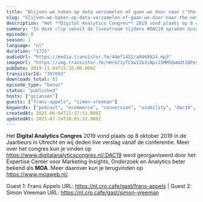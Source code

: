 ```yaml
---
title: "Blijven we haken op data verzamelen of gaan we door naar \"the next step\"? met Frans Appels (Netprofiler) en Simon Vreeman (VanMoof)"
slug: "blijven-we-haken-op-data-verzamelen-of-gaan-we-door-naar-the-next-step-met-frans-appels-netprofiler-en-simon-vreeman-vanmoof"
description: "Het **Digital Analytics Congres** 2019 vond plaats op 8 oktober 2019 in de Jaarbeurs in Utrecht en wij deden live verslag vanaf de conferentie. Meer over het congres kun je vinden op https://www.digitalanalyticscongres.nl/.DAC19 werd georganiseerd door het Expertise Center voor Marketing Insights, Onderzoek en Analytics beter bekend als **MOA**. Meer daarover kun je terugvinden op https://www.moaweb.nl/.\n\nGuest 1: Frans Appels URL: https://nl.cro.cafe/gast/frans-appels | Guest 2: Simon Vreeman URL: https://nl.cro.cafe/gast/simon-vreeman"
summary: "In deze clip vanuit de livestream tijdens #DAC19 spraken Guido en Bart met Frans Appels van Netprofiler en Simon Vreeman van VanMoof."
episode: 0
season: 1
language: "nl"
duration: "1721"
audioUrl: "https://media.transistor.fm/44ef1451/a0469824.mp3"
imageUrl: "https://img.transistor.fm/nHrb71yTCSw1Ib3iNpi15MMSQwmdt2QPe9vrvze59Ts/rs:fill:0:0:1/w:3000/h:3000/q:60/aHR0cHM6Ly9pbWct/dXBsb2FkLXByb2R1/Y3Rpb24udHJhbnNp/c3Rvci5mbS80OGE3/MTY4NGI5ZTM2ZjA3/MGQzOGIyZmU2N2I1/YjBjNy5qcGVn.webp"
pubDate: 2019-11-04T15:35:00.000Z
transistorId: "397693"
downloads_total: 81
episode_type: "bonus"
status: "published"
hosts: ["gxjansen"]
guests: ["frans-appels", "simon-vreeman"]
keywords: ["podcast", "ecommerce", "conversion", "usability", "dac19", "moa", "livestream"]
createdAt: 2025-06-04T21:37:51.000Z
updatedAt: 2025-07-24T18:03:32.000Z
---
```


Het **Digital Analytics Congres** 2019 vond plaats op 8 oktober 2019 in de Jaarbeurs in Utrecht en wij deden live verslag vanaf de conferentie. Meer over het congres kun je vinden op https://www.digitalanalyticscongres.nl/.DAC19 werd georganiseerd door het Expertise Center voor Marketing Insights, Onderzoek en Analytics beter bekend als **MOA**. Meer daarover kun je terugvinden op https://www.moaweb.nl/.

Guest 1: Frans Appels URL: https://nl.cro.cafe/gast/frans-appels | Guest 2: Simon Vreeman URL: https://nl.cro.cafe/gast/simon-vreeman
